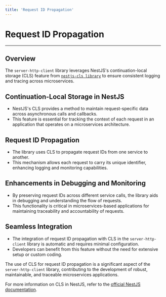```yaml
---
title: 'Request ID Propagation'
---
```


# Request ID Propagation

---

## Overview

The `server-http-client` library leverages NestJS's continuation-local storage (CLS) feature from [`nestjs-cls library`](https://papooch.github.io/nestjs-cls/) to ensure consistent logging and tracing across microservices.

## Continuation-Local Storage in NestJS

- NestJS's CLS provides a method to maintain request-specific data across asynchronous calls and callbacks.
- This feature is essential for tracking the context of each request in an application that operates on a microservices architecture.

## Request ID Propagation

- The library uses CLS to propagate request IDs from one service to another.
- This mechanism allows each request to carry its unique identifier, enhancing logging and monitoring capabilities.

## Enhancements in Debugging and Monitoring

- By preserving request IDs across different service calls, the library aids in debugging and understanding the flow of requests.
- This functionality is critical in microservices-based applications for maintaining traceability and accountability of requests.

## Seamless Integration

- The integration of request ID propagation with CLS in the `server-http-client` library is automatic and requires minimal configuration.
- Developers can benefit from this feature without the need for extensive setup or custom coding.

The use of CLS for request ID propagation is a significant aspect of the `server-http-client` library, contributing to the development of robust, maintainable, and traceable microservices applications.

For more information on CLS in NestJS, refer to the [official NestJS documentation](https://docs.nestjs.com/recipes/async-local-storage#nestjs-cls).
